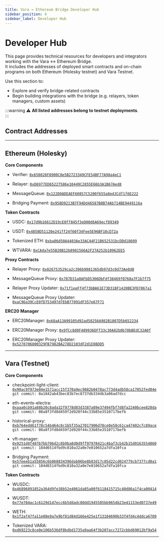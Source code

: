 ```yaml
---
title: Vara ↔ Ethereum Bridge Developer Hub
sidebar_position: 4
sidebar_label: Developer Hub
---
```


# Developer Hub

This page provides technical resources for developers and integrators working with the Vara ↔ Ethereum Bridge.  
It includes the addresses of deployed smart contracts and on-chain programs on both Ethereum (Holesky testnet) and Vara Testnet.

Use this section to:

- Explore and verify bridge-related contracts
- Begin building integrations with the bridge (e.g. relayers, token managers, custom assets)

:::warning
⚠️ **All listed addresses belong to testnet deployments**.  
:::

## Contract Addresses

---

## Ethereum (Holesky)

**Core Components**

- Verifier: [`0x650828F8900C8e5B2723349CFE54BF77A98a4eC1`](https://holesky.etherscan.io/address/0x650828F8900C8e5B2723349CFE54BF77A98a4eC1)

- Relayer: [`0xD6977ED65227586e10449C2855E66b3A1B67Aed8`](https://holesky.etherscan.io/address/0xD6977ED65227586e10449C2855E66b3A1B67Aed8)

- MessageQueue: [`0x122D0ADEAEF60857C5200f655a8e43Cdf1f6E222`](https://holesky.etherscan.io/address/0x122D0ADEAEF60857C5200f655a8e43Cdf1f6E222)

- Bridging Payment: [`0x958D9213B7F94Dd46587B8B74Ab714BE9449116a`](https://holesky.etherscan.io/address/0x958D9213B7F94Dd46587B8B74Ab714BE9449116a)

**Token Contracts**

- USDC: [`0x17d9b16612D19cE0ff845f3eD00d6A69ecf89349`](https://holesky.etherscan.io/address/0x17d9b16612D19cE0ff845f3eD00d6A69ecf89349)

- USDT: [`0x4850D51120e241ff24f60f34Fee5E96BF10cD72a`](https://holesky.etherscan.io/address/0x4850D51120e241ff24f60f34Fee5E96BF10cD72a)

- Tokenized ETH: [`0xba86d50A4403Ae33AC44F21B652531bcDDd18609`](https://holesky.etherscan.io/address/0xba86d50A4403Ae33AC44F21B652531bcDDd18609)

- WTVARA: [`0xCAda7e55B20B12b8981566A2F27A252b10962EE5`](https://holesky.etherscan.io/address/0xCAda7e55B20B12b8981566A2F27A252b10962EE5)

**Proxy Contracts**

- Relayer Proxy: [`0x026753529ca2c396b9081365db97d3c0d73Ae0d8`](https://holesky.etherscan.io/address/0x026753529ca2c396b9081365db97d3c0d73Ae0d8)

- MessageQueue Proxy: [`0x787D31a0AFbD5306DbFdf38469f0768a7F1b7f75`](https://holesky.etherscan.io/address/0x787D31a0AFbD5306DbFdf38469f0768a7F1b7f75)

- Relayer Proxy Updater: [`0x71f1eeFf4f73bBA61E73D31BF1420BE3FD7867a1`](https://holesky.etherscan.io/address/0x71f1eeFf4f73bBA61E73D31BF1420BE3FD7867a1)

- MessageQueue Proxy Updater: [`0xaC96a39CcE0fD753497d7EbB77091dF357e67F71`](https://holesky.etherscan.io/address/0xaC96a39CcE0fD753497d7EbB77091dF357e67F71)

**ERC20 Manager**

- ERC20Manager: [`0x68aA13A99105d92ad58256A982B1807D5b652234`](https://holesky.etherscan.io/address/0x68aA13A99105d92ad58256A982B1807D5b652234)

- ERC20Manager Proxy: [`0x9fCc8d0F489936DFf33c30A82b0b78bBEdC32A0f`](https://holesky.etherscan.io/address/0x9fCc8d0F489936DFf33c30A82b0b78bBEdC32A0f)

- ERC20Manager Proxy Updater: [`0x5270706800329FB7982BA278D2103dF2d1E08DD5`](https://holesky.etherscan.io/address/0x5270706800329FB7982BA278D2103dF2d1E08DD5)

---

## Vara (Testnet)

**Core Components**

- checkpoint-light-client: [`0x90ac9f973e04e1571acc15f370a9ec9882b0478ac773d4adb58ca17052fed04e`](https://idea.gear-tech.io/programs/0x90ac9f973e04e1571acc15f370a9ec9882b0478ac773d4adb58ca17052fed04e?node=wss%3A%2F%2Ftestnet.vara.network)  
  `git commit: 0a1842ab43bec83b7ec8737db3344b3a06ad7dcc`

- eth-events-electra: [`0xaaa0cb91a88b20c8ada32f9778d03d3387a89e37494fbf7d8fa2240bcee820da`](https://idea.gear-tech.io/programs/0xaaa0cb91a88b20c8ada32f9778d03d3387a89e37494fbf7d8fa2240bcee820da?node=wss%3A%2F%2Ftestnet.vara.network)  
  `git commit: 08a8f3fd8d459f2d920f44c33b85e3510717befb`

- historical-proxy: [`0xb764ed461f78c54b464c8c1b5f35a27017906d78ce0e58c61ca47402cfc89ace`](https://idea.gear-tech.io/programs/0xb764ed461f78c54b464c8c1b5f35a27017906d78ce0e58c61ca47402cfc89ace?node=wss%3A%2F%2Ftestnet.vara.network)  
  `git commit: 08a8f3fd8d459f2d920f44c33b85e3510717befb`

- vft-manager: [`0x9251d8f487b7bb706d2c8b9ba8d0d9ff97978421c4baf3cb42b15d0163554860`](https://idea.gear-tech.io/programs/0x9251d8f487b7bb706d2c8b9ba8d0d9ff97978421c4baf3cb42b15d0163554860?node=wss%3A%2F%2Ftestnet.vara.network)  
  `git commit: 184d6514fbd9c810a32a0e7e010652a7dfa10fca`

- Bridging Payment: [`0x57eeeb1a55856c6b868834396dab06be8b83d17c85d22cd024779cb7377cd0a1`](https://idea.gear-tech.io/programs/0x57eeeb1a55856c6b868834396dab06be8b83d17c85d22cd024779cb7377cd0a1?node=wss%3A%2F%2Ftestnet.vara.network)
  `git commit: 184d6514fbd9c810a32a0e7e010652a7dfa10fca`
  
**Token Contracts**

- WUSDC: [`0x46896891852a364d9fe38b52e4061da85a00f6118415715c40d86a1f4ca00414`](https://idea.gear-tech.io/programs/0x46896891852a364d9fe38b52e4061da85a00f6118415715c40d86a1f4ca00414?node=wss%3A%2F%2Ftestnet.vara.network)

- WUSDT: [`0x77e704ac1c6129d147ecc6b5ddadc80dd1945505bb9654b23e41153ed0737e49`](https://idea.gear-tech.io/programs/0x77e704ac1c6129d147ecc6b5ddadc80dd1945505bb9654b23e41153ed0737e49?node=wss%3A%2F%2Ftestnet.vara.network)

- WETH: [`0x1f2af47fa11e08e9a7e9bf81d84d166e425e1f13104690b33f4fd4c4ddca6709`](https://idea.gear-tech.io/programs/0x1f2af47fa11e08e9a7e9bf81d84d166e425e1f13104690b33f4fd4c4ddca6709?node=wss%3A%2F%2Ftestnet.vara.network)

- Tokenized VARA: [`0xd69223c8ce0e106b536df0bdbd1735a9aa64f3b207acc7272cbbd69012bf9a54`](https://idea.gear-tech.io/programs/0xd69223c8ce0e106b536df0bdbd1735a9aa64f3b207acc7272cbbd69012bf9a54?node=wss%3A%2F%2Ftestnet.vara.network)

---